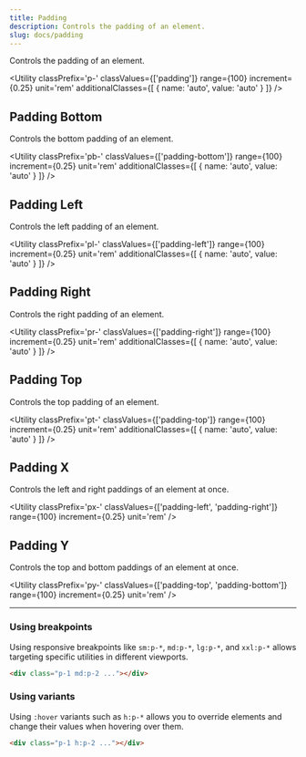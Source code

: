 ```yaml
---
title: Padding
description: Controls the padding of an element.
slug: docs/padding
---
```


Controls the padding of an element.

<Utility 
  classPrefix='p-' 
  classValues={['padding']} 
  range={100} 
  increment={0.25} 
  unit='rem' 
  additionalClasses={[
    { name: 'auto', value: 'auto' }
  ]} 
/>

## Padding Bottom

Controls the bottom padding of an element.

<Utility 
  classPrefix='pb-' 
  classValues={['padding-bottom']} 
  range={100} 
  increment={0.25} 
  unit='rem' 
  additionalClasses={[
    { name: 'auto', value: 'auto' }
  ]} 
/>

## Padding Left

Controls the left padding of an element.

<Utility 
  classPrefix='pl-' 
  classValues={['padding-left']} 
  range={100} 
  increment={0.25} 
  unit='rem' 
  additionalClasses={[
    { name: 'auto', value: 'auto' }
  ]} 
/>

## Padding Right

Controls the right padding of an element.

<Utility 
  classPrefix='pr-' 
  classValues={['padding-right']} 
  range={100} 
  increment={0.25} 
  unit='rem' 
  additionalClasses={[
    { name: 'auto', value: 'auto' }
  ]} 
/>

## Padding Top

Controls the top padding of an element.

<Utility 
  classPrefix='pt-' 
  classValues={['padding-top']} 
  range={100} 
  increment={0.25} 
  unit='rem' 
  additionalClasses={[
    { name: 'auto', value: 'auto' }
  ]} 
/>

## Padding X

Controls the left and right paddings of an element at once.

<Utility 
  classPrefix='px-' 
  classValues={['padding-left', 'padding-right']}
  range={100} 
  increment={0.25} 
  unit='rem'
/>

## Padding Y

Controls the top and bottom paddings of an element at once.

<Utility 
  classPrefix='py-' 
  classValues={['padding-top', 'padding-bottom']} 
  range={100} 
  increment={0.25} 
  unit='rem'
/>

---

### Using breakpoints

Using responsive breakpoints like `sm:p-*`, `md:p-*`, `lg:p-*`, and `xxl:p-*` allows targeting specific utilities in different viewports.

```html "md:p-2"
<div class="p-1 md:p-2 ..."></div>
```

### Using variants

Using `:hover` variants such as `h:p-*` allows you to override elements and change their values when hovering over them.

```html "h:p-2"
<div class="p-1 h:p-2 ..."></div>
```
